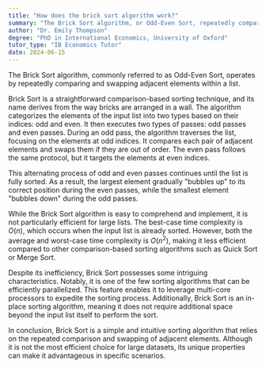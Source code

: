 ```yaml
---
title: "How does the brick sort algorithm work?"
summary: "The Brick Sort algorithm, or Odd-Even Sort, repeatedly compares and swaps adjacent elements in a list to sort them effectively."
author: "Dr. Emily Thompson"
degree: "PhD in International Economics, University of Oxford"
tutor_type: "IB Economics Tutor"
date: 2024-06-15
---
```


The Brick Sort algorithm, commonly referred to as Odd-Even Sort, operates by repeatedly comparing and swapping adjacent elements within a list.

Brick Sort is a straightforward comparison-based sorting technique, and its name derives from the way bricks are arranged in a wall. The algorithm categorizes the elements of the input list into two types based on their indices: odd and even. It then executes two types of passes: odd passes and even passes. During an odd pass, the algorithm traverses the list, focusing on the elements at odd indices. It compares each pair of adjacent elements and swaps them if they are out of order. The even pass follows the same protocol, but it targets the elements at even indices.

This alternating process of odd and even passes continues until the list is fully sorted. As a result, the largest element gradually "bubbles up" to its correct position during the even passes, while the smallest element "bubbles down" during the odd passes.

While the Brick Sort algorithm is easy to comprehend and implement, it is not particularly efficient for large lists. The best-case time complexity is $O(n)$, which occurs when the input list is already sorted. However, both the average and worst-case time complexity is $O(n^2)$, making it less efficient compared to other comparison-based sorting algorithms such as Quick Sort or Merge Sort.

Despite its inefficiency, Brick Sort possesses some intriguing characteristics. Notably, it is one of the few sorting algorithms that can be efficiently parallelized. This feature enables it to leverage multi-core processors to expedite the sorting process. Additionally, Brick Sort is an in-place sorting algorithm, meaning it does not require additional space beyond the input list itself to perform the sort.

In conclusion, Brick Sort is a simple and intuitive sorting algorithm that relies on the repeated comparison and swapping of adjacent elements. Although it is not the most efficient choice for large datasets, its unique properties can make it advantageous in specific scenarios.
    